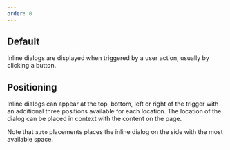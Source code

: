 ```yaml
---
order: 0
---
```



## Default

Inline dialogs are displayed when triggered by a user action, usually by clicking a button.

<Example
  Component={InlineDialogDefaultExample}
  packageName="@atlaskit/inline-dialog"
/>

## Positioning

Inline dialogs can appear at the top, bottom, left or right of the trigger with an additional three positions available for each location. The location of the dialog can be placed in context with the content on the page.

Note that `auto` placements places the inline dialog on the side with the most available space.

<Example
  Component={InlineDialogPositioningExample}
  packageName="@atlaskit/inline-dialog"
/>

